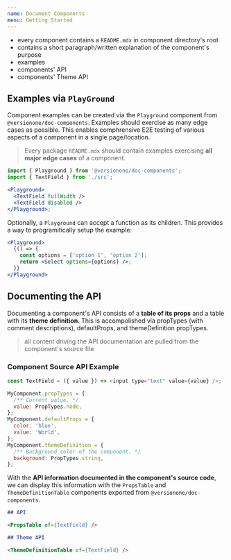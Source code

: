 ```yaml
---
name: Document Components
menu: Getting Started
---
```



- every component contains a `README.mdx` in component directory's root
- contains a short paragraph/written explanation of the component's purpose
- examples
- components' API
- components' Theme API

## Examples via `PlayGround`

Component examples can be created via the `Playground` component from `@versionone/doc-components`. Examples should exercise as many edge cases as possible. This enables comphrensive E2E testing of various aspects of a component in a single page/location.

> Every package `README.mdx` should contain examples exercising **all major edge cases** of a component.

```jsx
import { Playground } from '@versionone/doc-components';
import { TextField } from './src';

<Playground>
  <TextField fullWidth />
  <TextField disabled />
</Playground>;
```

Optionally, a `Playground` can accept a function as its children. This provides a way to programitically setup the example:

```jsx
<Playground>
  {() => {
    const options = ['option 1', 'option 2'];
    return <Select options={options} />;
  }}
</Playground>
```

## Documenting the API

Documenting a component's API consists of a **table of its props** and a table with its **theme definition**. This is accompolished via propTypes (with comment descriptions), defaultProps, and themeDefinition propTypes.

> all content driving the API documentation are pulled from the component's source file

### Component Source API Example

```js
const TextField = ({ value }) => <input type="text" value={value} />;

MyComponent.propTypes = {
  /** Current value. */
  value: PropTypes.node,
};
MyComponent.defaultProps = {
  color: 'blue',
  value: 'World',
};
MyComponent.themeDefinition = {
  /** Background color of the component. */
  background: PropTypes.string,
};
```

With the **API information documented in the component's source code**, we can display this information with the `PropsTable` and `ThemeDefinitionTable` components exported from `@versionone/doc-components`.

```markdown
## API

<PropsTable of={TextField} />

## Theme API

<ThemeDefinitionTable of={TextField} />
```

